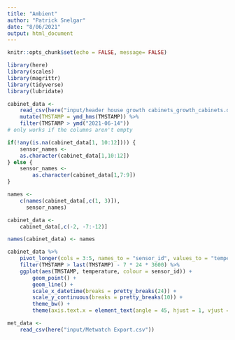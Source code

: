 ```yaml
---
title: "Ambient"
author: "Patrick Snelgar"
date: "8/06/2021"
output: html_document
---
```


```r
knitr::opts_chunk$set(echo = FALSE, message= FALSE)

library(here)
library(scales)
library(magrittr)
library(tidyverse)
library(lubridate)

```
```r

cabinet_data <- 
	read_csv(here("input/header house growth cabinets_growth_cabinets.dat"), skip = 1) %>%
	mutate(TMSTAMP = ymd_hms(TMSTAMP)) %>%
	filter(TMSTAMP > ymd("2021-06-14"))
# only works if the columns aren't empty

if(!any(is.na(cabinet_data[1, 10:12]))) {
	sensor_names <- 
	as.character(cabinet_data[1,10:12])
} else {
	sensor_names <- 
		as.character(cabinet_data[1,7:9])
}

names <- 
	c(names(cabinet_data[,c(1, 3)]), 
	  sensor_names)

cabinet_data <- 
	cabinet_data[,c(-2, -7:-12)]

names(cabinet_data) <- names

cabinet_data %>%
	pivot_longer(cols = 3:5, names_to = "sensor_id", values_to = "temperature") %>%
	filter(TMSTAMP > last(TMSTAMP) - 7 * 24 * 3600) %>%
	ggplot(aes(TMSTAMP, temperature, colour = sensor_id)) +
		geom_point() +
		geom_line() +
		scale_x_datetime(breaks = pretty_breaks(24)) +
		scale_y_continuous(breaks = pretty_breaks(10)) + 
		theme_bw() +
		theme(axis.text.x = element_text(angle = 45, hjust = 1, vjust = 1))

```

```r

met_data <- 
	read_csv(here("input/Metwatch Export.csv"))


```
